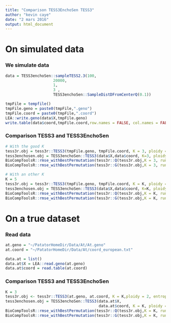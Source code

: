```yaml
---
title: "Comparison TESS3EnchoSen TESS3"
author: "kevin caye"
date: "2 mars 2016"
output: html_document
---
```



# On simulated data

### We simulate data
```r

data = TESS3enchoSen::sampleTESS2.3(100,
                     20000,
                     1,
                     3 ,
                     TESS3enchoSen::SampleDistDFromCenterQ(0.1))

tmpFile = tempfile()
tmpFile.geno = paste0(tmpFile,".geno")
tmpFile.coord = paste0(tmpFile,".coord")
LEA::write.geno(data$X,tmpFile.geno)
write.table(data$coord,tmpFile.coord,row.names = FALSE, col.names = FALSE)
```

### Comparison TESS3 and TESS3EnchoSen

```r

# With the good K
tess3r.obj = tess3r::TESS3(tmpFile.geno, tmpFile.coord, K = 3, ploidy = 1)
tess3enchosen.obj = TESS3enchoSen::TESS3(data$X,data$coord, K=3, ploidy = 1, lambda = 1.0) 
BioCompToolsR::rmse_withBestPermutation(tess3r::Q(tess3r.obj,K = 3, run = 1), tess3enchosen.obj$Q)
BioCompToolsR::rmse_withBestPermutation(tess3r::G(tess3r.obj,K = 3, run = 1), tess3enchosen.obj$G)

# With an other K
K = 5
tess3r.obj = tess3r::TESS3(tmpFile.geno, tmpFile.coord, K = K, ploidy = 1)
tess3enchosen.obj = TESS3enchoSen::TESS3(data$X,data$coord, K=K, ploidy = 1, lambda = 1.0, max.iteration = 35) 
BioCompToolsR::rmse_withBestPermutation(tess3r::Q(tess3r.obj,K = K, run = 1), tess3enchosen.obj$Q)
BioCompToolsR::rmse_withBestPermutation(tess3r::G(tess3r.obj,K = K, run = 1), tess3enchosen.obj$G)


```


# On a true dataset

### Read data

```r
at.geno = "~/PatatorHomeDir/Data/At/At.geno"
at.coord = "~/PatatorHomeDir/Data/At/coord_european.txt"

data.at = list()
data.at$X = LEA::read.geno(at.geno)
data.at$coord = read.table(at.coord)
```



### Comparison TESS3 and TESS3EnchoSen

```r
K = 3
tess3r.obj <- tess3r::TESS3(at.geno, at.coord, K = K,ploidy = 2, entropy = FALSE)
tess3enchosen.obj = TESS3enchoSen::TESS3(data.at$X,
                                         data.at$coord, K = K, ploidy = 2, lambda = 1.0)
BioCompToolsR::rmse_withBestPermutation(tess3r::Q(tess3r.obj,K = K, run = 1), tess3enchosen.obj$Q)
BioCompToolsR::rmse_withBestPermutation(tess3r::G(tess3r.obj,K = K, run = 1), tess3enchosen.obj$G)

```



